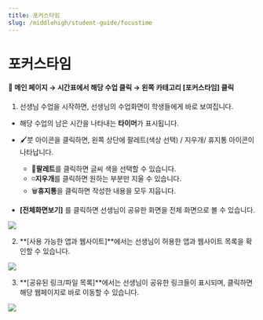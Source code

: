 ```yaml
---
title: 포커스타임
slug: /middlehigh/student-guide/focustime
---
```



# 포커스타임

#### 📍 메인 페이지 → 시간표에서 해당 수업 클릭 → 왼쪽 카테고리 [포커스타임] 클릭

1. 선생님 수업을 시작하면, 선생님의 수업화면이 학생들에게 바로 보여집니다.

- 해당 수업의 남은 시간을 나타내는 **타이머**가 표시됩니다.

- 🖌️붓 아이콘을 클릭하면, 왼쪽 상단에 팔레트(색상 선택) / 지우개/ 휴지통 아이콘이 나타납니다.
  - 🎨**팔레트**를 클릭하면 글씨 색을 선택할 수 있습니다.
  - ◽️**지우개**를 클릭하면 원하는 부분만 지울 수 있습니다.
  - 🗑️**휴지통**을 클릭하면 작성한 내용을 모두 지웁니다.
- **[전체화면보기]** 를 클릭하면 선생님이 공유한 화면을 전체 화면으로 볼 수 있습니다.

<Image src="/img/kr/middlehigh/student/09-01.jpg" size="lg" />

2. **[사용 가능한 앱과 웹사이트]**에서는 선생님이 허용한 앱과 웹사이트 목록을 확인할 수 있습니다.

<Image src="/img/kr/middlehigh/student/09-02.jpg" size="lg" />

3. **[공유된 링크/파일 목록]**에서는 선생님이 공유한 링크들이 표시되며, 클릭하면 해당 웹페이지로 바로 이동할 수 있습니다.

<Image src="/img/kr/middlehigh/student/09-03.jpg" size="lg" />
